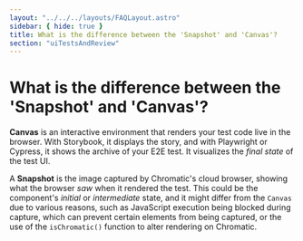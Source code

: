 ```yaml
---
layout: "../../../layouts/FAQLayout.astro"
sidebar: { hide: true }
title: What is the difference between the 'Snapshot' and 'Canvas'?
section: "uiTestsAndReview"
---
```


# What is the difference between the 'Snapshot' and 'Canvas'?

**Canvas** is an interactive environment that renders your test code live in the browser. With Storybook, it displays the story, and with Playwright or Cypress, it shows the archive of your E2E test. It visualizes the *final state* of the test UI.

A **Snapshot** is the image captured by Chromatic's cloud browser, showing what the browser *saw* when it rendered the test. This could be the component's *initial* or *intermediate* state, and it might differ from the `Canvas` due to various reasons, such as JavaScript execution being blocked during capture, which can prevent certain elements from being captured, or the use of the `isChromatic()` function to alter rendering on Chromatic.
